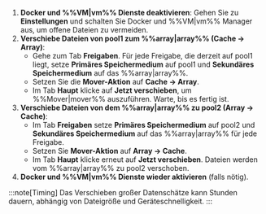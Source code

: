 1. **Docker und %%VM|vm%% Dienste deaktivieren**: Gehen Sie zu **Einstellungen** und schalten Sie Docker und %%VM|vm%% Manager aus, um offene Dateien zu vermeiden.
2. **Verschiebe Dateien von pool1 zum %%array|array%% (Cache → Array)**:
   - Gehe zum Tab **Freigaben**. Für jede Freigabe, die derzeit auf pool1 liegt, setze **Primäres Speichermedium** auf pool1 und **Sekundäres Speichermedium** auf das %%array|array%%.
   - Setzen Sie die **Mover-Aktion** auf **Cache → Array**.
   - Im Tab **Haupt** klicke auf **Jetzt verschieben**, um %%Mover|mover%% auszuführen. Warte, bis es fertig ist.
3. **Verschiebe Dateien von dem %%array|array%% zu pool2 (Array → Cache)**:
   - Im Tab **Freigaben** setze **Primäres Speichermedium** auf pool2 und **Sekundäres Speichermedium** auf das %%array|array%% für jede Freigabe.
   - Setzen Sie **Mover-Aktion** auf **Array → Cache**.
   - Im Tab **Haupt** klicke erneut auf **Jetzt verschieben**. Dateien werden vom %%array|array%% zu pool2 verschoben.
4. **Docker und %%VM|vm%% Dienste wieder aktivieren** (falls nötig).

:::note[Timing]
Das Verschieben großer Datenschätze kann Stunden dauern, abhängig von Dateigröße und Geräteschnelligkeit.
:::
